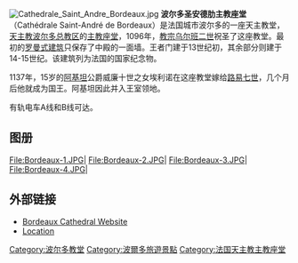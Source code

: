 [[Image:Cathedrale_Saint_Andre_Bordeaux.jpg|thumb]]
'''波尔多圣安德肋主教座堂'''（Cathédrale Saint-André de Bordeaux）是法国城市波尔多的一座天主教堂，[[天主教波尔多总教区|天主教波尔多总教区]]的[[主教座堂|主教座堂]]，1096年，[[教宗|教宗]][[乌尔班二世|乌尔班二世]]祝圣了这座教堂。最初的[[罗曼式建筑|罗曼式建筑]]只保存了中殿的一面墙。王者门建于13世纪初，其余部分则建于14-15世纪。该建筑列为法国的国家纪念物。

1137年，15岁的[[阿基坦|阿基坦]]公爵威廉十世之女埃利诺在这座教堂嫁给[[路易七世_(法兰西)|路易七世]]，几个月后他就成为国王。阿基坦因此并入王室领地。  

有轨电车A线和B线可达。

== 图册 ==
<gallery widths="250" heights="200">
File:Bordeaux-1.JPG|
File:Bordeaux-2.JPG|
File:Bordeaux-3.JPG|
File:Bordeaux-4.JPG|
</gallery>

==外部链接==
{{Commonscat|Cathédrale Saint-André de Bordeaux|Bordeaux Cathedral}}
*[http://www.cathedrale-bordeaux.fr Bordeaux Cathedral Website] {{Wayback|url=http://www.cathedrale-bordeaux.fr/ |date=20210402194051 }}
*[http://www.scholares.net/index.php?Gazetteer-Bordeaux Location] {{Wayback|url=http://www.scholares.net/index.php?Gazetteer-Bordeaux |date=20201027211725 }}

{{Authority control}}
[[Category:波尔多教堂|Category:波尔多教堂]]
[[Category:波爾多旅遊景點|Category:波爾多旅遊景點]]
[[Category:法国天主教主教座堂|Category:法国天主教主教座堂]]

{{coord|44|50|16|N|0|34|39|W|region:FR_type:landmark_source:dewiki|display=title}}